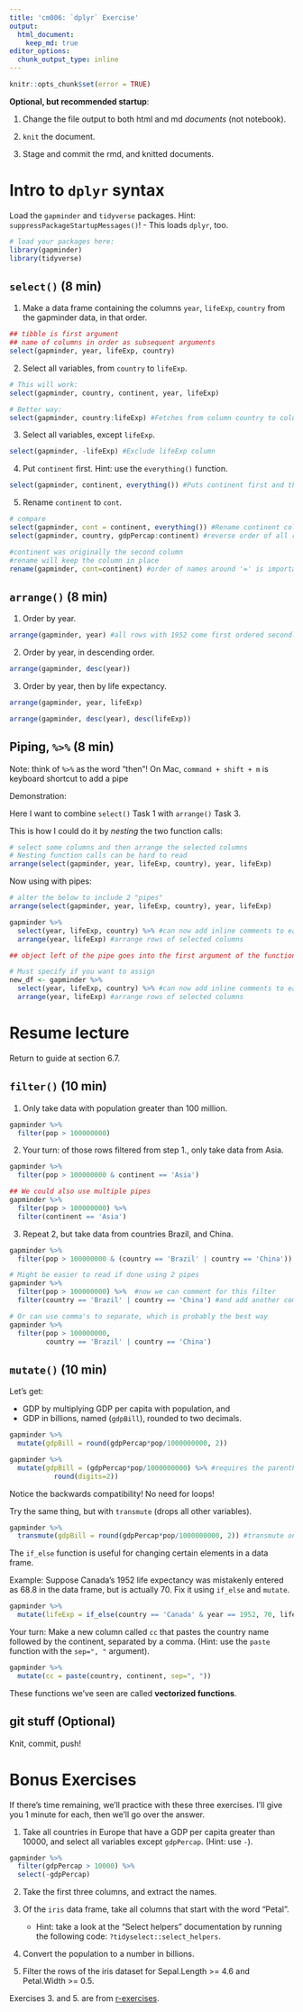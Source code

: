```yaml
---
title: 'cm006: `dplyr` Exercise'
output: 
  html_document:
    keep_md: true
editor_options: 
  chunk_output_type: inline
---
```

<!---The following chunk allows errors when knitting--->

```r
knitr::opts_chunk$set(error = TRUE)
```

**Optional, but recommended startup**:

1. Change the file output to both html and md _documents_ (not notebook).

2. `knit` the document. 

3. Stage and commit the rmd, and knitted documents.

# Intro to `dplyr` syntax

Load the `gapminder` and `tidyverse` packages. Hint: `suppressPackageStartupMessages()`!
    - This loads `dplyr`, too.
    
```r
# load your packages here:
library(gapminder)
library(tidyverse)
```
    

## `select()` (8 min)

1. Make a data frame containing the columns `year`, `lifeExp`, `country` from the gapminder data, in that order.

```r
## tibble is first argument
## name of columns in order as subsequent arguments
select(gapminder, year, lifeExp, country)
```


2. Select all variables, from `country` to `lifeExp`.

```r
# This will work:
select(gapminder, country, continent, year, lifeExp)

# Better way:
select(gapminder, country:lifeExp) #Fetches from column country to column lifeExp
```


3. Select all variables, except `lifeExp`.

```r
select(gapminder, -lifeExp) #Exclude lifeExp column
```

4. Put `continent` first. Hint: use the `everything()` function.

```r
select(gapminder, continent, everything()) #Puts continent first and then all other columns
```


5. Rename `continent` to `cont`.

```r
# compare
select(gapminder, cont = continent, everything()) #Rename continent column and keep everything else, but moved continent to first column
select(gapminder, country, gdpPercap:continent) #reverse order of all remaining columns

#continent was originally the second column
#rename will keep the column in place
rename(gapminder, cont=continent) #order of names around '=' is important
```


## `arrange()` (8 min) 
<!-- arrange orders the rows -->

1. Order by year.

```r
arrange(gapminder, year) #all rows with 1952 come first ordered secondly by original appearance
```

2. Order by year, in descending order.

```r
arrange(gapminder, desc(year))
```

3. Order by year, then by life expectancy.

```r
arrange(gapminder, year, lifeExp)

arrange(gapminder, desc(year), desc(lifeExp))
```

## Piping, `%>%` (8 min)

Note: think of `%>%` as the word "then"!
On Mac, `command + shift + m` is keyboard shortcut to add a pipe

Demonstration:

Here I want to combine `select()` Task 1 with `arrange()` Task 3.

This is how I could do it by *nesting* the two function calls:

```r
# select some columns and then arrange the selected columns
# Nesting function calls can be hard to read
arrange(select(gapminder, year, lifeExp, country), year, lifeExp)
```

Now using with pipes:

```r
# alter the below to include 2 "pipes"
arrange(select(gapminder, year, lifeExp, country), year, lifeExp)

gapminder %>%
  select(year, lifeExp, country) %>% #can now add inline comments to each piece
  arrange(year, lifeExp) #arrange rows of selected columns

## object left of the pipe goes into the first argument of the function following the pipe

# Must specify if you want to assign 
new_df <- gapminder %>%
  select(year, lifeExp, country) %>% #can now add inline comments to each piece
  arrange(year, lifeExp) #arrange rows of selected columns
```

# Resume lecture 

Return to guide at section 6.7.

## `filter()` (10 min)

1. Only take data with population greater than 100 million.

```r
gapminder %>%
  filter(pop > 100000000)
```

2. Your turn: of those rows filtered from step 1., only take data from Asia.

```r
gapminder %>%
  filter(pop > 100000000 & continent == 'Asia')

## We could also use multiple pipes
gapminder %>%
  filter(pop > 100000000) %>%
  filter(continent == 'Asia')
```

3. Repeat 2, but take data from countries Brazil, and China. 

```r
gapminder %>%
  filter(pop > 100000000 & (country == 'Brazil' | country == 'China'))

# Might be easier to read if done using 2 pipes
gapminder %>%
  filter(pop > 100000000) %>%  #now we can comment for this filter
  filter(country == 'Brazil' | country == 'China') #and add another comment for this filter

# Or can use comma's to separate, which is probably the best way
gapminder %>% 
  filter(pop > 100000000,
         country == 'Brazil' | country == 'China')
```

## `mutate()` (10 min)

Let's get: 

- GDP by multiplying GDP per capita with population, and
- GDP in billions, named (`gdpBill`), rounded to two decimals.

```r
gapminder %>%
  mutate(gdpBill = round(gdpPercap*pop/1000000000, 2))

gapminder %>% 
  mutate(gdpBill = (gdpPercap*pop/1000000000) %>% #requires the parentheses around our calculation to pipe it
           round(digits=2))
```

Notice the backwards compatibility! No need for loops!

Try the same thing, but with `transmute` (drops all other variables). 

```r
gapminder %>%
  transmute(gdpBill = round(gdpPercap*pop/1000000000, 2)) #transmute only returns the new variable
```

The `if_else` function is useful for changing certain elements in a data frame.

Example: Suppose Canada's 1952 life expectancy was mistakenly entered as 68.8 in the data frame, but is actually 70. Fix it using `if_else` and `mutate`. 

```r
gapminder %>%
  mutate(lifeExp = if_else(country == 'Canada' & year == 1952, 70, lifeExp))
```

Your turn: Make a new column called `cc` that pastes the country name followed by the continent, separated by a comma. (Hint: use the `paste` function with the `sep=", "` argument).

```r
gapminder %>% 
  mutate(cc = paste(country, continent, sep=", "))
```

These functions we've seen are called __vectorized functions__.

## git stuff (Optional)

Knit, commit, push!

# Bonus Exercises

If there's time remaining, we'll practice with these three exercises. I'll give you 1 minute for each, then we'll go over the answer.

1. Take all countries in Europe that have a GDP per capita greater than 10000, and select all variables except `gdpPercap`. (Hint: use `-`).
```r
gapminder %>%
  filter(gdpPercap > 10000) %>% 
  select(-gdpPercap)
```

2. Take the first three columns, and extract the names.

3. Of the `iris` data frame, take all columns that start with the word "Petal". 
    - Hint: take a look at the "Select helpers" documentation by running the following code: `?tidyselect::select_helpers`.
    
4. Convert the population to a number in billions.

5. Filter the rows of the iris dataset for Sepal.Length >= 4.6 and Petal.Width >= 0.5.

Exercises 3. and 5. are from [r-exercises](https://www.r-exercises.com/2017/10/19/dplyr-basic-functions-exercises/).